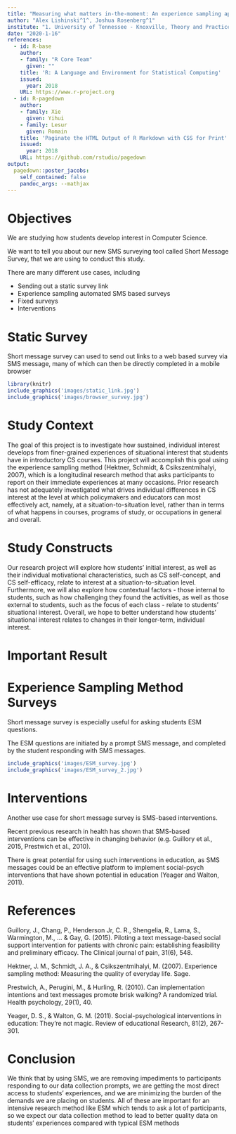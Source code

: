 ```yaml
---
title: "Measuring what matters in-the-moment: An experience sampling approach to understanding the development of interest in computer science"
author: "Alex Lishinski^1^, Joshua Rosenberg^1"
institute: "1. University of Tennessee - Knoxville, Theory and Practice in Teacher Education"
date: "2020-1-16"
references:
  - id: R-base
    author:
    - family: "R Core Team"
      given: ""
    title: 'R: A Language and Environment for Statistical Computing'
    issued:
      year: 2018
    URL: https://www.r-project.org
  - id: R-pagedown
    author:
    - family: Xie
      given: Yihui
    - family: Lesur
      given: Romain
    title: 'Paginate the HTML Output of R Markdown with CSS for Print'
    issued:
      year: 2018
    URL: https://github.com/rstudio/pagedown
output:
  pagedown::poster_jacobs:
    self_contained: false
    pandoc_args: --mathjax
---
```


Objectives {.block}
================================================================================

We are studying how students develop interest in Computer Science. 

We want to tell you about our new SMS surveying tool called Short Message Survey, that we are using to conduct this study.

There are many different use cases, including

- Sending out a static survey link
- Experience sampling automated SMS based surveys  
- Fixed surveys
- Interventions

Static Survey
================================================================================

Short message survey can used to send out links to a web based survey via SMS message, many of which can then be directly completed in a mobile browser

```r
library(knitr)
include_graphics('images/static_link.jpg')
include_graphics('images/browser_survey.jpg')
```

Study Context 
================================================================================

The goal of this project is to investigate how sustained, individual interest develops from finer-grained experiences of situational interest that students have in introductory CS courses. This project will accomplish this goal using the experience sampling method (Hektner, Schmidt, & Csikszentmihalyi, 2007), which is a longitudinal research method that asks participants to report on their immediate experiences at many occasions. Prior research has not adequately investigated what drives individual differences in CS interest at the level at which policymakers and educators can most effectively act, namely, at a situation-to-situation level, rather than in terms of what happens in courses, programs of study, or occupations in general and overall. 

Study Constructs
================================================================================

Our research project will explore how students’ initial interest, as well as their individual motivational characteristics, such as CS self-concept, and CS self-efficacy, relate to interest at a situation-to-situation level. Furthermore, we will also explore how contextual factors - those internal to students, such as how challenging they found the activities, as well as those external to students, such as the focus of each class - relate to students’ situational interest. Overall, we hope to better understand how students’ situational interest relates to changes in their longer-term, individual interest.

Important Result {.block}
================================================================================



Experience Sampling Method Surveys
================================================================================

Short message survey is especially useful for asking students ESM questions.

The ESM questions are initiated by a prompt SMS message, and completed by the student responding with SMS messages.


```r
include_graphics('images/ESM_survey.jpg')
include_graphics('images/ESM_survey_2.jpg')
```

<!--
Nam quis odio enim, in molestie libero. Vivamus cursus mi at nulla elementum sollicitudin. Nam quis odio enim, in molestie libero. Vivamus cursus mi at nulla elementum sollicitudin.
  
\begin{equation}
E = mc^{2}
(\#eq:Einstein)
\end{equation}

Nam quis odio enim, in molestie libero. Vivamus cursus mi at nulla elementum sollicitudin. Nam quis odio enim, in molestie libero. Vivamus cursus mi at nulla elementum sollicitudin.

\begin{equation}
\cos^3 \theta =\frac{1}{4}\cos\theta+\frac{3}{4}\cos 3\theta
(\#eq:refname)
\end{equation}

Nam quis odio enim, in molestie libero. Vivamus cursus mi at nulla elementum sollicitudin. Nam quis odio enim, in molestie libero. Vivamus cursus mi at nulla elementum sollicitudin.

\begin{equation}
\kappa =\frac{\xi}{E_{\mathrm{max}}}
\end{equation}

Nam quis odio enim, in molestie libero. Vivamus cursus mi at nulla elementum sollicitudin. Nam quis odio enim, in molestie libero. Vivamus cursus mi at nulla elementum sollicitudin.


-->

Interventions
================================================================================

<!--
::: {.figure-example}
Placeholder  
~~~~~~~  
Image

Figure 2: Figure caption.
:::

Nunc tempus venenatis facilisis. Curabitur suscipit consequat eros non porttitor. Sed a massa dolor, id ornare enim:

```r
knitr::kable(iris[1:5, 1:4], caption = 'Table caption.')
```
-->

Another use case for short message survey is SMS-based interventions.

Recent previous research in health has shown that SMS-based interventions can be effective in changing behavior (e.g. Guillory et al., 2015, Prestwich et al., 2010).

There is great potential for using such interventions in education, as SMS messages could be an effective platform to implement social-psych interventions that have shown potential in education (Yeager and Walton, 2011).


References
================================================================================

<div id="refs"></div>

Guillory, J., Chang, P., Henderson Jr, C. R., Shengelia, R., Lama, S., Warmington, M., ... & Gay, G. (2015). Piloting a text message-based social support intervention for patients with chronic pain: establishing feasibility and preliminary efficacy. The Clinical journal of pain, 31(6), 548.

Hektner, J. M., Schmidt, J. A., & Csikszentmihalyi, M. (2007). Experience sampling method: Measuring the quality of everyday life. Sage.

Prestwich, A., Perugini, M., & Hurling, R. (2010). Can implementation intentions and text messages promote brisk walking? A randomized trial. Health psychology, 29(1), 40.

Yeager, D. S., & Walton, G. M. (2011). Social-psychological interventions in education: They’re not magic. Review of educational Research, 81(2), 267-301.

Conclusion
================================================================================

We think that by using SMS, we are removing impediments to participants responding to our data collection prompts, we are getting the most direct access to students’ experiences, and we are minimizing the burden of the demands we are placing on students. All of these are important for an intensive research method like ESM which tends to ask a lot of participants, so we expect our data collection method to lead to better quality data on students’ experiences compared with typical ESM methods

<!--
Acknowledgements {data-color=red}
================================================================================

Nam mollis tristique neque eu luctus. Suspendisse rutrum congue nisi sed convallis. Aenean id neque dolor. Pellentesque habitant morbi tristique senectus et netus et malesuada fames ac turpis egestas.

::: {.logo-example}
Placeholder Logo

Placeholder Logo

Placeholder Logo
:::

Nam mollis tristique neque eu luctus. Suspendisse rutrum congue nisi sed convallis. Aenean id neque dolor. Pellentesque habitant morbi tristique senectus et netus et malesuada fames ac turpis egestas.


Contact Information {.block data-color=black data-border-color=orange data-background-color=white}
================================================================================

- Web: https://www.example.org/smithlab
- Email: john@example.org
- Phone: +1 (000) 111 1111

-->